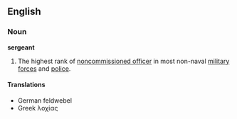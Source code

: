 ==English==
===Noun===
{{wikipedia}}
'''sergeant'''
#The highest rank of [[noncommissioned officer]] in most non-naval [[military]] [[force]]s and [[police]].
====Translations====
*German feldwebel
*Greek λοχίας